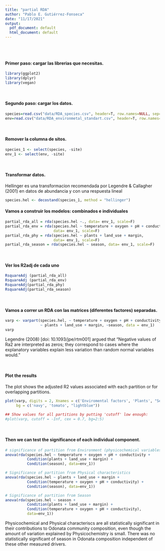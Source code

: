 ```yaml
---
title: "partial RDA"
author: "Pablo E. Gutiérrez-Fonseca"
date: "11/17/2021"
output:
  pdf_document: default
  html_document: default
---
```

<br/>
<br/>

#### Primer paso: cargar las librerias que necesitas.
```r
library(ggplot2)
library(dplyr)
library(vegan)
```

<br/>

#### Segundo paso: cargar los datos.
```r
species=read.csv("data/RDA_species.csv", header=T, row.names=NULL, sep=",")
env=read.csv("data/RDA_environmetal_standart.csv", header=T, row.names=NULL, sep=",")
```

<br/>

#### Remover la columna de sitos.
```r
species_1 <- select(species, -site)
env_1 <- select(env, -site)
```

<br/>

#### Transformar datos.
Hellinger es una transformacion recomendada por Legendre & Callagher (2001)
en datos de abundancia y con una respuesta lineal
```r
species.hel <- decostand(species_1, method = "hellinger")
```


#### Vamos a construir los modelos: combinados e individuales
```r
partial_rda_all = rda(species.hel ~., data= env_1, scale=F)
partial_rda_env = rda(species.hel ~ temperature + oxygen + pH + conductivity, 
                      data= env_1, scale=F)
partial_rda_phy = rda(species.hel ~ plants + land_use + margin, 
                      data= env_1, scale=F)
partial_rda_season = rda(species.hel ~ season, data= env_1, scale=F)

```

<br/>

#### Ver los R2adj de cada uno
```r
RsquareAdj (partial_rda_all)
RsquareAdj (partial_rda_env)
RsquareAdj(partial_rda_phy)
RsquareAdj(partial_rda_season)
```

<br/>

#### Vamos a correr un RDA con las matrices (diferentes factores) separadas. 
```r
varp <- varpart(species.hel, ~ temperature + oxygen + pH + conductivity, 
                ~ plants + land_use + margin, ~season, data = env_1)
varp
```
Legendre (2008) [doi: 10.1093/jpe/rtm001] argued that "Negative values of Ra2 are interpreted as zeros; they correspond to cases where the explanatory variables explain less variation than random normal variables would."


<br/>

#### Plot the results
The plot shows the adjusted R2 values associated with each partition or for overlapping partitions.
```r
plot(varp, digits = 2, Xnames = c('Enviromental factors', 'Plants', "Season"), 
     bg = c('navy', 'tomato', "lightblue"))

## Show values for all partitions by putting 'cutoff' low enough:
#plot(varp, cutoff = -Inf, cex = 0.7, bg=2:5)
```

<br/>

#### Then we can test the significance of each individual component. 
```r

# significance of partition from Environment (physicochemical variables)
anova(rda(species.hel ~ temperature + oxygen + pH + conductivity + 
          Condition(plants + land_use + margin) +  
          Condition(season), data=env_1))

# Significance of partition from Physical characteristics
anova(rda(species.hel ~ plants + land_use + margin +
          Condition(temperature + oxygen + pH + conductivity) +  
          Condition(season), data=env_1))

# Significance of partition from Season
anova(rda(species.hel ~ season +
          Condition(plants + land_use + margin) +
          Condition(temperature + oxygen + pH + conductivity), 
          data=env_1))

```

Physicochemical and Physical characteriscs are all statistically significant in their contributions to Odonata community composition, even though the amount of variation explained by Physicochemistry is small. There was no statistically significant of season in Odonata composition independent of these other measured drivers.
